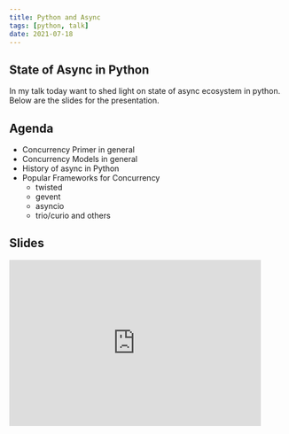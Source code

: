 ```yaml
---
title: Python and Async
tags: [python, talk]
date: 2021-07-18
---
```



## State of Async in Python 
In my talk today want to shed light on state of async ecosystem in python. 
Below are the slides for the presentation.

## Agenda
* Concurrency Primer in general
* Concurrency Models in general
* History of async in Python
* Popular Frameworks for Concurrency
    * twisted
    * gevent
    * asyncio
    * trio/curio and others
    

## Slides
<iframe src="https://docs.google.com/presentation/d/e/2PACX-1vR7eazZQW34N2Q-K0Ewq041oEyL1DPJbdNhjELS1zlcvLMVF9HKndPSnUPQTx-YvDQEXGIi-pcZP_CN/embed?start=false&loop=false&delayms=5000" frameborder="0" width="90%" height="300" allowfullscreen="true" mozallowfullscreen="true" webkitallowfullscreen="true"></iframe>